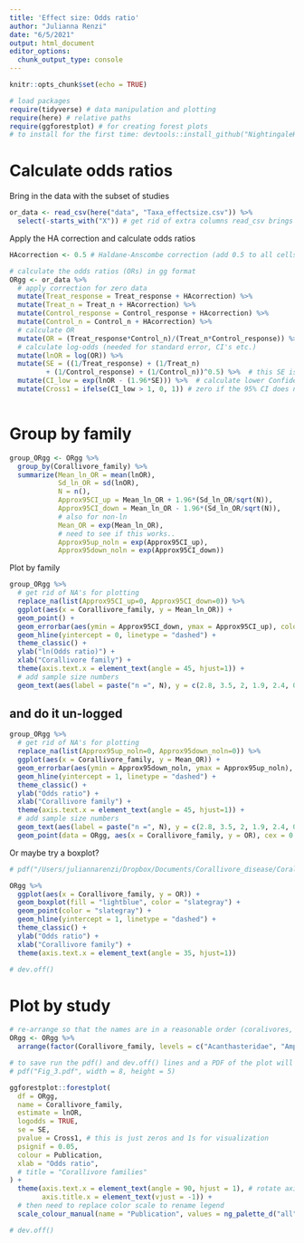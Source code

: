 ```yaml
---
title: 'Effect size: Odds ratio'
author: "Julianna Renzi"
date: "6/5/2021"
output: html_document
editor_options: 
  chunk_output_type: console
---
```


```r
knitr::opts_chunk$set(echo = TRUE)

# load packages
require(tidyverse) # data manipulation and plotting
require(here) # relative paths
require(ggforestplot) # for creating forest plots
# to install for the first time: devtools::install_github("NightingaleHealth/ggforestplot")
```

# Calculate odds ratios

Bring in the data with the subset of studies 

```r
or_data <- read_csv(here("data", "Taxa_effectsize.csv")) %>% 
  select(-starts_with("X")) # get rid of extra columns read_csv brings in
```

Apply the HA correction and calculate odds ratios

```r
HAcorrection <- 0.5 # Haldane‐Anscombe correction (add 0.5 to all cells to avoid dividing by zero)

# calculate the odds ratios (ORs) in gg format
ORgg <- or_data %>% 
  # apply correction for zero data
  mutate(Treat_response = Treat_response + HAcorrection) %>% 
  mutate(Treat_n = Treat_n + HAcorrection) %>% 
  mutate(Control_response = Control_response + HAcorrection) %>% 
  mutate(Control_n = Control_n + HAcorrection) %>% 
  # calculate OR
  mutate(OR = (Treat_response*Control_n)/(Treat_n*Control_response)) %>%
  # calculate log-odds (needed for standard error, CI's etc.)
  mutate(lnOR = log(OR)) %>% 
  mutate(SE = ((1/Treat_response) + (1/Treat_n)
         + (1/Control_response) + (1/Control_n))^0.5) %>%  # this SE is that defined in Ruxton and Neuhauser 2013, pg. 13
  mutate(CI_low = exp(lnOR - (1.96*SE))) %>%  # calculate lower Confidence interval using the Woolf method to find the ones that cross the 1 line with their 95% CIs for plotting
  mutate(Cross1 = ifelse(CI_low > 1, 0, 1)) # zero if the 95% CI does not cross 1
  
```

# Group by family

```r
group_ORgg <- ORgg %>% 
  group_by(Corallivore_family) %>% 
  summarize(Mean_ln_OR = mean(lnOR),
            Sd_ln_OR = sd(lnOR),
            N = n(),
            Approx95CI_up = Mean_ln_OR + 1.96*(Sd_ln_OR/sqrt(N)),
            Approx95CI_down = Mean_ln_OR - 1.96*(Sd_ln_OR/sqrt(N)),
            # also for non-ln
            Mean_OR = exp(Mean_ln_OR),
            # need to see if this works..
            Approx95up_noln = exp(Approx95CI_up),
            Approx95down_noln = exp(Approx95CI_down))
```

Plot by family 

```r
group_ORgg %>% 
  # get rid of NA's for plotting
  replace_na(list(Approx95CI_up=0, Approx95CI_down=0)) %>% 
  ggplot(aes(x = Corallivore_family, y = Mean_ln_OR)) +
  geom_point() +
  geom_errorbar(aes(ymin = Approx95CI_down, ymax = Approx95CI_up), colour="black", width=.1) +
  geom_hline(yintercept = 0, linetype = "dashed") +
  theme_classic() +
  ylab("ln(Odds ratio)") +
  xlab("Corallivore family") +
  theme(axis.text.x = element_text(angle = 45, hjust=1)) +
  # add sample size numbers
  geom_text(aes(label = paste("n =", N), y = c(2.8, 3.5, 2, 1.9, 2.4, 0.3, 2)), cex = 2.4)

```

## and do it un-logged

```r
group_ORgg %>% 
  # get rid of NA's for plotting
  replace_na(list(Approx95up_noln=0, Approx95down_noln=0)) %>% 
  ggplot(aes(x = Corallivore_family, y = Mean_OR)) +
  geom_errorbar(aes(ymin = Approx95down_noln, ymax = Approx95up_noln), colour="black", width=.1) +
  geom_hline(yintercept = 1, linetype = "dashed") +
  theme_classic() +
  ylab("Odds ratio") +
  xlab("Corallivore family") +
  theme(axis.text.x = element_text(angle = 45, hjust=1)) +
  # add sample size numbers
  geom_text(aes(label = paste("n =", N), y = c(2.8, 3.5, 2, 1.9, 2.4, 0.3, 2)), cex = 2.4) +
  geom_point(data = ORgg, aes(x = Corallivore_family, y = OR), cex = 0.9)
```

Or maybe try a boxplot?

```r
# pdf("/Users/juliannarenzi/Dropbox/Documents/Corallivore_disease/Coral_reefs/Odds_ratio_boxplot.pdf", width = 6, height = 3.5)

ORgg %>% 
  ggplot(aes(x = Corallivore_family, y = OR)) +
  geom_boxplot(fill = "lightblue", color = "slategray") +
  geom_point(color = "slategray") +
  geom_hline(yintercept = 1, linetype = "dashed") +
  theme_classic() +
  ylab("Odds ratio") +
  xlab("Corallivore family") +
  theme(axis.text.x = element_text(angle = 35, hjust=1))

# dev.off()
```





# Plot by study

```r
# re-arrange so that the names are in a reasonable order (coralivores, fishes, simulated wounding)
ORgg <- ORgg %>% 
  arrange(factor(Corallivore_family, levels = c("Acanthasteridae", "Amphinomidae", "Cryptochiridae", "Muricidae", "Chaetodontidae", "Pomacentridae", "Wounding")))

# to save run the pdf() and dev.off() lines and a PDF of the plot will save in your working directory (wherever "here" is set to)
# pdf("Fig_3.pdf", width = 8, height = 5)

ggforestplot::forestplot(
  df = ORgg,
  name = Corallivore_family,
  estimate = lnOR,
  logodds = TRUE,
  se = SE,
  pvalue = Cross1, # this is just zeros and 1s for visualization
  psignif = 0.05,
  colour = Publication,
  xlab = "Odds ratio",
  # title = "Corallivore families"
) +
  theme(axis.text.x = element_text(angle = 90, hjust = 1), # rotate axis labels
        axis.title.x = element_text(vjust = -1)) +
  # then need to replace color scale to rename legend
  scale_colour_manual(name = "Publication", values = ng_palette_d("all")(17))

# dev.off()
```



